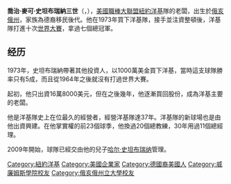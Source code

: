 {{request translation}}
{{unreferenced|time=2010-07-14T04:15:28+00:00}}
{{noteTA
|1=zh:佐治;zh-hans:乔治;zh-hk:佐治;zh-sg:乔治;zh-tw:喬治;zh-cn:乔治
}}

{{Infobox person
|image =
|birth_name = George Michael Steinbrenner III
|birth_date={{Birth date|1930|7|4|mf=yes}}
|birth_place={{USA}}[[俄亥俄州|俄亥俄州]]{{link-en|貝村|Bay Village, Ohio}}
|death_date={{death date and age|2010|7|13|1930|7|4|mf=yes|}}
|death_place={{USA}}[[佛羅里達州|佛羅里達州]][[坦帕_(佛羅里達州)|坦帕]]
|death_cause = 心臟病
|occupation = [[紐約洋基|紐約洋基]]隊老闆
|alma_mater = [[威廉姆斯学院|威廉姆斯学院]] {{small|([[文學士|B.A.]])}},<br>[[俄亥俄州立大学|俄亥俄州立大学]] {{small|([[文學碩士|M.A.]])}}
|party = [[共和黨_(美國)|共和黨]]
|spouse = 伊麗莎白·瓊安·茨格
|parents = 亨利·G·史坦布瑞納二世<br>麗塔·海利
|children = 漢克·史坦布瑞納<br>哈爾·史坦布瑞納<br>傑西卡·史坦布瑞納<br>珍妮佛·史坦布瑞納-斯溫達爾
}}
'''喬治·麥可·史坦布瑞納三世'''（{{lang|en|George Michael Steinbrenner III}}，{{bd|1930年|7月4日|2010年|7月13日|catIdx=Steinbrenner, George}}），[[美國職棒大聯盟|美國職棒大聯盟]][[紐約洋基|紐約洋基]]隊的老闆，出生於[[俄亥俄州|俄亥俄州]]{{link-en|貝村|Bay Village, Ohio}}，家族為德裔移民後代。他在1973年買下洋基隊，接手並注資整頓後，洋基隊打進十次[[世界大賽|世界大賽]]，拿過七個總冠軍。

==经历==
1973年，史坦布瑞納帶著其他投資人，以1000萬美金買下洋基，當時這支球隊勝率只有5成，而且從1964年之後就沒有打過世界大賽。

起初，他只出資16萬8000美元，但在之後幾年，他逐漸買回股份，成為洋基主要的老闆。

他是洋基隊史上在位最久的經營者，經營洋基隊達37年。洋基隊的新球場也是由他出資興建。在他掌實權的前23個球季，他換過20個總教練，30年用過11個總經理。

2009年開始，球隊已經交由他的兒子[[哈尔·史坦布瑞纳|哈尔·史坦布瑞纳]]管理。

{{DEFAULTSORT:Steinbrenner,George}}
[[Category:紐約洋基|Category:紐約洋基]]
[[Category:美國企業家|Category:美國企業家]]
[[Category:德國裔美國人|Category:德國裔美國人]]
[[Category:威廉姆斯學院校友|Category:威廉姆斯學院校友]]
[[Category:俄亥俄州立大學校友|Category:俄亥俄州立大學校友]]